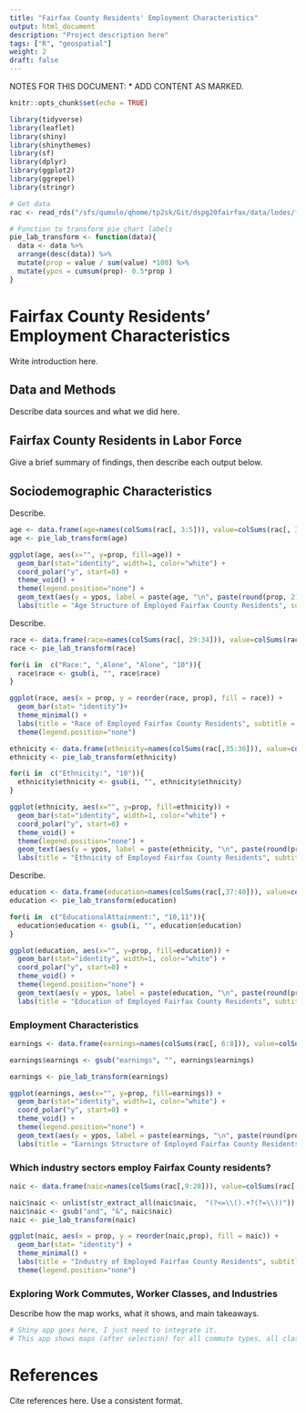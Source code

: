 ```yaml
---
title: "Fairfax County Residents' Employment Characteristics"
output: html_document
description: "Project description here"
tags: ["R", "geospatial"]
weight: 2
draft: false
---
```


NOTES FOR THIS DOCUMENT:
* ADD CONTENT AS MARKED.

```r
knitr::opts_chunk$set(echo = TRUE)
```

```r
library(tidyverse)
library(leaflet)
library(shiny)
library(shinythemes)
library(sf)
library(dplyr)
library(ggplot2)
library(ggrepel)
library(stringr)
```

```r
# Get data
rac <- read_rds("/sfs/qumulo/qhome/tp2sk/Git/dspg20fairfax/data/lodes/fairfax_rac.Rds") # Sean's LODES 2017 residence tract data
```

```r
# Function to transform pie chart labels
pie_lab_transform <- function(data){
  data <- data %>% 
  arrange(desc(data)) %>%
  mutate(prop = value / sum(value) *100) %>%
  mutate(ypos = cumsum(prop)- 0.5*prop )
}
```

# Fairfax County Residents' Employment Characteristics
Write introduction here.

## Data and Methods
Describe data sources and what we did here.

## Fairfax County Residents in Labor Force
Give a brief summary of findings, then describe each output below.

## Sociodemographic Characteristics
Describe.
```r
age <- data.frame(age=names(colSums(rac[, 3:5])), value=colSums(rac[, 3:5]), row.names=NULL)
age <- pie_lab_transform(age)

ggplot(age, aes(x="", y=prop, fill=age)) +
  geom_bar(stat="identity", width=1, color="white") +
  coord_polar("y", start=0) +
  theme_void() +
  theme(legend.position="none") +
  geom_text(aes(y = ypos, label = paste(age, "\n", paste(round(prop, 2), "%"))), color = "white", size=3) +
  labs(title = "Age Structure of Employed Fairfax County Residents", subtitle = "LODES Residence Characteristics, 2017")
```

Describe.
```r
race <- data.frame(race=names(colSums(rac[, 29:34])), value=colSums(rac[,29:34]), row.names=NULL)
race <- pie_lab_transform(race)

for(i in  c("Race:", ",Alone", "Alone", "10")){
  race$race <- gsub(i, "", race$race)
}

ggplot(race, aes(x = prop, y = reorder(race, prop), fill = race)) +
  geom_bar(stat= "identity")+
  theme_minimal() +
  labs(title = "Race of Employed Fairfax County Residents", subtitle = "LODES Residence Characteristics, 2017", y = "", x = "%")+
  theme(legend.position="none")
```

```r
ethnicity <- data.frame(ethnicity=names(colSums(rac[,35:36])), value=colSums(rac[, 35:36]), row.names=NULL)
ethnicity <- pie_lab_transform(ethnicity)

for(i in  c("Ethnicity:", "10")){
  ethnicity$ethnicity <- gsub(i, "", ethnicity$ethnicity)
}

ggplot(ethnicity, aes(x="", y=prop, fill=ethnicity)) +
  geom_bar(stat="identity", width=1, color="white") +
  coord_polar("y", start=0) +
  theme_void() +
  theme(legend.position="none") +
  geom_text(aes(y = ypos, label = paste(ethnicity, "\n", paste(round(prop, 2), "%"))), color = "white", size=3) +
  labs(title = "Ethnicity of Employed Fairfax County Residents", subtitle = "LODES Residence Characteristics, 2017")
```

Describe.
```r
education <- data.frame(education=names(colSums(rac[,37:40])), value=colSums(rac[, 37:40]), row.names=NULL)
education <- pie_lab_transform(education)

for(i in  c("EducationalAttainment:", "10,11")){
  education$education <- gsub(i, "", education$education)
}

ggplot(education, aes(x="", y=prop, fill=education)) +
  geom_bar(stat="identity", width=1, color="white") +
  coord_polar("y", start=0) +
  theme_void() +
  theme(legend.position="none") +
  geom_text(aes(y = ypos, label = paste(education, "\n", paste(round(prop, 2), "%"))), color = "white", size=3) +
  labs(title = "Education of Employed Fairfax County Residents", subtitle = "LODES Residence Characteristics, 2017")
```

### Employment Characteristics
```r
earnings <- data.frame(earnings=names(colSums(rac[, 6:8])), value=colSums(rac[, 6:8]), row.names=NULL)

earnings$earnings <- gsub("earnings", "", earnings$earnings)

earnings <- pie_lab_transform(earnings)

ggplot(earnings, aes(x="", y=prop, fill=earnings)) +
  geom_bar(stat="identity", width=1, color="white") +
  coord_polar("y", start=0) +
  theme_void() +
  theme(legend.position="none") +
  geom_text(aes(y = ypos, label = paste(earnings, "\n", paste(round(prop, 2), "%"))), color = "white", size=3) +
  labs(title = "Earnings Structure of Employed Fairfax County Residents", subtitle = "LODES Residence Characteristics, 2017")
```

### Which industry sectors employ Fairfax County residents?
```r
naic <- data.frame(naic=names(colSums(rac[,9:28])), value=colSums(rac[, 9:28]), row.names=NULL)

naic$naic <- unlist(str_extract_all(naic$naic,  "(?<=\\().+?(?=\\))"))
naic$naic <- gsub("and", "&", naic$naic)
naic <- pie_lab_transform(naic)

ggplot(naic, aes(x = prop, y = reorder(naic,prop), fill = naic)) +
  geom_bar(stat= "identity") +
  theme_minimal() +
  labs(title = "Industry of Employed Fairfax County Residents", subtitle = "LODES Residence Characteristics, 2017", y = "", x = "%")+
  theme(legend.position="none")
```

### Exploring Work Commutes, Worker Classes, and Industries
Describe how the map works, what it shows, and main takeaways.
```r
# Shiny app goes here, I just need to integrate it.
# This app shows maps (after selection) for all commute types, all class of worker types, and all industry sectors. See static plots that we already have for what shows up.
```

# References
Cite references here. Use a consistent format.